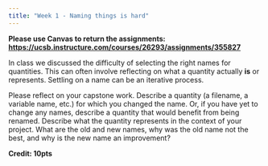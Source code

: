 ```yaml
---
title: "Week 1 - Naming things is hard"
---
```


**Please use Canvas to return the assignments: <https://ucsb.instructure.com/courses/26293/assignments/355827>**

In class we discussed the difficulty of selecting the right names for quantities. This can often involve reflecting on what a quantity actually **is** or represents. Settling on a name can be an iterative process.

Please reflect on your capstone work. Describe a quantity (a filename, a variable name, etc.) for which you changed the name. Or, if you have yet to change any names, describe a quantity that would benefit from being renamed. Describe what the quantity represents in the context of your project. What are the old and new names, why was the old name not the best, and why is the new name an improvement?

**Credit: 10pts**